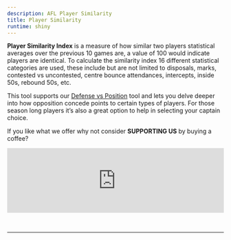 ```yaml
---
description: AFL Player Similarity
title: Player Similarity
runtime: shiny
---
```


<script type="text/javascript" src="https://cdnjs.cloudflare.com/ajax/libs/iframe-resizer/3.5.16/iframeResizer.min.js"></script>
<style>
  iframe {
    min-width: 100%;
  }
</style>

**Player Similarity Index** is a measure of how similar two players statistical averages over the previous 10 games are, a value of 100 would indicate players are identical. To calculate the similarity index 16 different statistical categories are used, these include but are not limited to disposals, marks, contested vs uncontested, centre bounce attendances, intercepts, inside 50s, rebound 50s, etc.

This tool supports our [Defense vs Position](https://www.dfsaustralia.com/afl-dvp/){target="_blank"} tool and lets you delve deeper into how opposition concede points to certain types of players. For those season long players it's also a great option to help in selecting your captain choice.

If you like what we offer why not consider **SUPPORTING US** by buying a coffee?

<center>
<script type='text/javascript' src='https://storage.ko-fi.com/cdn/widget/Widget_2.js'></script><script type='text/javascript'>kofiwidget2.init('Support Us', '#29abe0', 'E1E8C5INN');kofiwidget2.draw();</script> 
</center>

<iframe src="https://dfsaustralia-apps.com/shiny/afl/player-similarity/" width="100%" scrolling="no" frameborder="no"></iframe>

\

<script>
  iFrameResize({
    heightCalculationMethod: 'taggedElement'
  });
</script>
---

